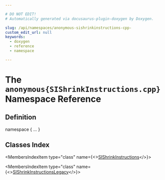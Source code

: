 ```yaml
---

# DO NOT EDIT!
# Automatically generated via docusaurus-plugin-doxygen by Doxygen.

slug: /api/namespaces/anonymous-sishrinkinstructions-cpp-
custom_edit_url: null
keywords:
  - doxygen
  - reference
  - namespace

---
```





# The `anonymous{SIShrinkInstructions.cpp}` Namespace Reference

<DoxygenPage pluginConfig={pluginConfig}>



## Definition

<CodeBlock>namespace &#123; ... &#125;</CodeBlock>

## Classes Index

<MembersIndex>

<MembersIndexItem
  type="class"
  name={<><a href="/docs/api/classes/anonymous-namespace-sishrinkinstructions-cpp-/sishrinkinstructions">SIShrinkInstructions</a></>}>
</MembersIndexItem>

<MembersIndexItem
  type="class"
  name={<><a href="/docs/api/classes/anonymous-namespace-sishrinkinstructions-cpp-/sishrinkinstructionslegacy">SIShrinkInstructionsLegacy</a></>}>
</MembersIndexItem>

</MembersIndex>


</DoxygenPage>
